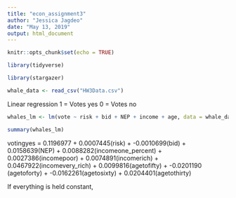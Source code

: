 ```yaml
---
title: "econ_assignment3"
author: "Jessica Jagdeo"
date: "May 13, 2019"
output: html_document
---
```


```r
knitr::opts_chunk$set(echo = TRUE)
```

```r

library(tidyverse)

library(stargazer)

whale_data <- read_csv("HW3Data.csv")

```

Linear regression
1 = Votes yes
0 = Votes no
    
```r

whales_lm <- lm(vote ~ risk + bid + NEP + income + age, data = whale_data)

summary(whales_lm)


```

votingyes = 0.1196977 + 0.0007445(risk) + -0.0010699(bid) + 0.0158639(NEP) + 0.0088282(incomeone_percent) +  0.0027386(incomepoor) + 0.0074891(incomerich) + 0.0467922(incomevery_rich) +  0.0099816(agetofifty) + -0.0201190 (agetoforty) +  -0.0162261(agetosixty) + 0.0204401(agetothirty)

If everything is held constant, 